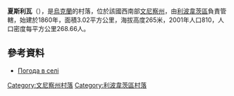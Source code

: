 {{coord|49|12|11|N|28|53|58|E|scale:30000|display=title}}

'''夏斯利瓦'''（{{lang-uk|Щаслива}}），是[[烏克蘭|烏克蘭]]的村落，位於該國西南部[[文尼察州|文尼察州]]，由[[利波韋茨區|利波韋茨區]]負責管轄，始建於1860年，面積3.02平方公里，海拔高度265米，2001年人口810，人口密度每平方公里268.66人。

==參考資料==
* [http://weather.in.ua/ua/vinnickaja/29216 Погода в селі] {{Wayback|url=http://weather.in.ua/ua/vinnickaja/29216 |date=20181020053010 }}

[[Category:文尼察州村落|Category:文尼察州村落]]
[[Category:利波韋茨區村落|Category:利波韋茨區村落]]


{{Vinnytsia-geo-stub}}
